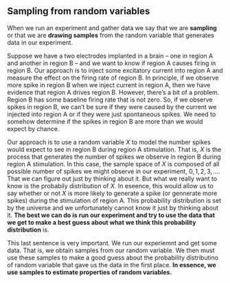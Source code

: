 ## Sampling from random variables
When we run an experiment and gather data we say that we are
**sampling** or that we are **drawing samples** from the
random variable that generates data in our experiment. 

Suppose we have a two electrodes implanted in a brain -- one
in region A and another in region B -- and we want to know
if region A causes firing in region B. Our approach is to
inject some excitatory current into region A and measure the
effect on the firing rate of region B. In principle, if we
observe more spike in region B when we inject current in
region A, then we have evidence that region A drives region
B. However, there's a bit of a problem. Region B has some
baseline firing rate that is not zero. So, if we observe
spikes in region B, we can't be sure if they were caused by
the current we injected into region A or if they were just
spontaneous spikes. We need to somehow determine if the
spikes in region B are more than we would expect by chance.

Our approach is to use a random variable $X$ to model the
number spikes would expect to see in region B during region
A stimulation. That is, $X$ is the process that generates
the number of spikes we observe in region B during region A
stimulation.  In this case, the sample space of $X$ is
composed of all possible number of spikes we might observe
in our experiment, ${0, 1, 2, 3, ... }$. That we can figure
out just by thinking about it.  But what we really want to
know is the probabily distribution of $X$. In eseence, this
would allow us to say whether or not $X$ is more likely to
generate a spike (or gennerate more spikes) during the
stimulation of region A. This probability distribution is
set by the universe and we unfortunately cannot know it just
by thinking about it. **The best we can do is run our
experiment and try to use the data that we get to make a
best guess about what we think this probability
distribution** is.

This  last sentence is very important. We run our experiemnt
and get some data. That is, we obtain samples from our
random variable. We then must use these samples to make a
good guess about the probability distributino of random
variable that gave us the data in the first place. **In
essence, we use samples to estimate properties of random
variables.**
